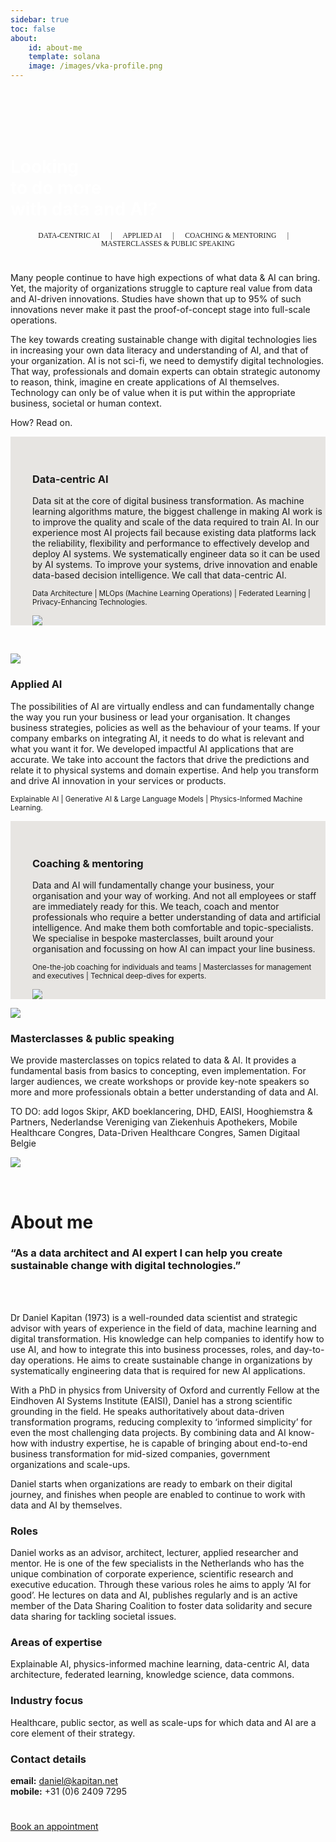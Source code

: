 ```yaml
---
sidebar: true
toc: false
about:
    id: about-me
    template: solana
    image: /images/vka-profile.png
---
```


::: {.container-fluid}
```{=html}
<div class="p-5 mb-4 bg-light rounded-3 bgimg">
  <br><br><br><br>
  <div class="container-fluid py-5">
    <h1 class="display-5 fw-bold">Looking<br>to do more<br>with data and AI?</h1>
    <!-- <a href="src/calendar.html" class="btn btn-primary btn-lg" type="button">Book an appointment</a> -->
  </div>
</div>
<p class="lead">
   <small class="text-muted">DATA-CENTRIC AI &emsp; | &emsp; APPLIED AI &emsp; | &emsp; COACHING & MENTORING &emsp; | &emsp; MASTERCLASSES & PUBLIC SPEAKING</small>
</p>
<style type="text/css">
.lead {
    font-family: "Zilla Slab";
    text-align: center;
}

.bgimg {
  background-image: url('images/hero-extended.png');
}
.hero-quote {
  font-family: "Zilla Slab";
  font-color: white;
  color: white;
}

.fw-bold {
  /* font-family: "Zilla Slab Highlight"; */
  font-style: bold !important;
  color: white !important;
}
</style>
```
:::

# 
Many people continue to have high expections of what data & AI can bring. Yet, the majority of organizations struggle to capture real value from data and AI-driven innovations. Studies have shown that up to 95% of such innovations never make it past the proof-of-concept stage into full-scale operations.

The key towards creating sustainable change with digital technologies lies in increasing your own data literacy and understanding of AI, and that of your organization. AI is not sci-fi, we need to demystify digital technologies. That way, professionals and domain experts can obtain strategic autonomy to reason, think, imagine en create applications of AI themselves. Technology can only be of value when it is put within the appropriate business, societal or human context. 

How? Read on.
<br>

:::: {#light-grey-background}
::: {.grid}
::: {.g-col-8}

### Data-centric AI

Data sit at the core of digital business transformation. As machine learning algorithms mature, the biggest challenge in making AI work is to improve the quality and scale of the data required to train AI. In our experience most AI projects fail because existing data platforms lack the reliability, flexibility and performance to effectively develop and deploy AI systems. We systematically engineer data so it can be used by AI systems. To improve your systems, drive innovation and enable data-based decision intelligence. We call that data-centric AI.

<small class="text-muted">Data Architecture | MLOps (Machine Learning Operations) | Federated Learning | Privacy-Enhancing Technologies.</small>
:::

:::{.g-col-4}
![](images/noun_timeline_3087192_L.png)
:::
:::
::::

<br>

:::: {#applied-ai}
::: {.grid}
::: {.g-col-4}
![](images/generative-ai.png)
:::

::: {.g-col-8}
### Applied AI
The possibilities of AI are virtually endless and can fundamentally change the way you run your business or lead your organisation. It changes business strategies, policies as well as the behaviour of your teams. If your company embarks on integrating AI, it needs to do what is relevant and what you want it for. We developed impactful AI applications that are accurate. We take into account the factors that drive the predictions and relate it to physical systems and domain expertise. And help you transform and drive AI innovation in your services or products.

<small class="text-muted">Explainable AI | Generative AI & Large Language Models | Physics-Informed Machine Learning.</small> 
:::
:::
::::

:::: {#light-grey-background}
::: {.grid}
::: {.g-col-8}
### Coaching & mentoring

Data and AI will fundamentally change your business, your organisation and your way of working. And not all employees or staff are immediately ready for this. We teach, coach and mentor professionals who require a better understanding of data and artificial intelligence. And make them both comfortable and topic-specialists. We specialise in bespoke masterclasses, built around your organisation and focussing on how AI can impact your line business.

<small class="text-muted">One-the-job coaching for individuals and teams | Masterclasses for management and executives | Technical deep-dives for experts.</small> 
:::

::: {.g-col-4}
![](images/noun-mentor-1132387.png)
:::
:::
::::

:::: {.container}
::: {.grid}
::: {.g-col-4}
![](images/noun-lecture.png)
:::

::: {.g-col-8}
### Masterclasses & public speaking

We provide masterclasses on topics related to data & AI. It provides a fundamental basis from basics to concepting, even implementation. For larger audiences, we create workshops or provide key-note speakers so more and more professionals obtain a better understanding of data and AI.

TO DO: add logos Skipr, AKD boeklancering, DHD, EAISI, Hooghiemstra & Partners, Nederlandse Vereniging van Ziekenhuis Apothekers, Mobile Healthcare Congres, Data-Driven Healthcare Congres, Samen Digitaal Belgie

:::
:::
::::

![](/images/logo-board.png)

<br>
```{=html}
<style>
#light-grey-background {
  padding-top: 35px;
  padding-left: 35px;
  background-color: #e7e5e2;
}

</style>
```



# About me

:::: {.container}
::: {.grid}

:::{.g-col-2}
:::

::: {.g-col-8}
### "As a data architect and AI expert I can help you create sustainable change with digital technologies."
:::

::: {.g-col-2}
:::

:::
::::

<br><br>

:::{#about-me}
Dr Daniel Kapitan (1973) is a well-rounded data scientist and strategic advisor with years of experience in the field of data, machine learning and digital transformation. His knowledge can help companies to identify how to use AI, and how to integrate this into business processes, roles, and day-to-day operations. He aims to create sustainable change in organizations by systematically engineering data that is required for new AI applications.

With a PhD in physics from University of Oxford and currently Fellow at the Eindhoven AI Systems Institute (EAISI), Daniel has a strong scientific grounding in the field. He speaks authoritatively about data-driven transformation programs, reducing complexity to ‘informed simplicity’ for even the most challenging data projects. By combining data and AI know-how with industry expertise, he is capable of bringing about end-to-end business transformation for mid-sized companies, government organizations and scale-ups.

Daniel starts when organizations are ready to embark on their digital journey, and finishes when people are enabled to continue to work with data and AI by themselves.

### Roles
Daniel works as an advisor, architect, lecturer, applied researcher and mentor. He is one of the few specialists in the Netherlands who has the unique combination of corporate experience, scientific research and executive education. Through these various roles he aims to apply ‘AI for good’. He lectures on data and AI, publishes regularly and is an active member of the Data Sharing Coalition to foster data solidarity and secure data sharing for tackling societal issues.

### Areas of expertise
Explainable AI, physics-informed machine learning, data-centric AI, data architecture, federated learning, knowledge science, data commons.

### Industry focus
Healthcare, public sector, as well as scale-ups for which data and AI are a core element of their strategy.
:::

### Contact details

__email:__ [daniel@kapitan.net](mailto:daniel@kapitan.net) <br>
__mobile:__ +31 (0)6 2409 7295

#
```{=html}
<a href="/appointment" class="btn btn-primary btn-lg" type="button">Book an appointment</a>
```
